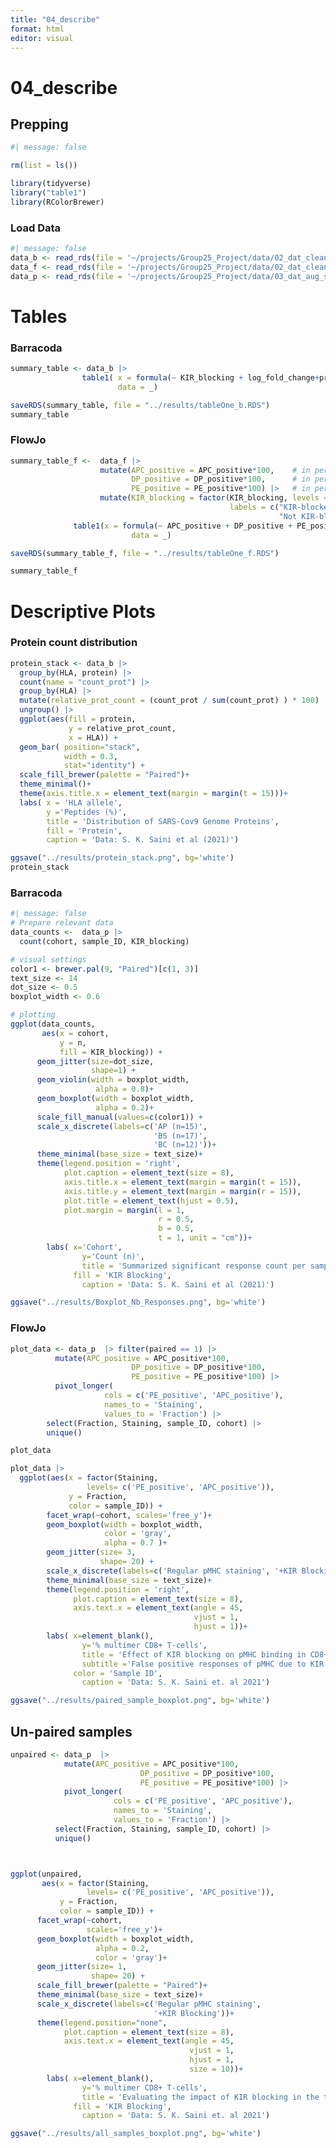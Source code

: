 ```yaml
---
title: "04_describe"
format: html
editor: visual
---
```


# 04_describe

## Prepping

```r
#| message: false

rm(list = ls())

library(tidyverse)
library("table1")
library(RColorBrewer)
```

### Load Data

```r
#| message: false
data_b <- read_rds(file = '~/projects/Group25_Project/data/02_dat_clean_barracoda.RDS')
data_f <- read_rds(file = '~/projects/Group25_Project/data/02_dat_clean_flowjo.RDS')
data_p <- read_rds(file = '~/projects/Group25_Project/data/03_dat_aug_sig_pairing.RDS')
```

# Tables

### Barracoda

```r

summary_table <- data_b |>
                table1( x = formula(~ KIR_blocking + log_fold_change+protein + HLA| cohort),
                        data = _)

saveRDS(summary_table, file = "../results/tableOne_b.RDS")
summary_table

```

### FlowJo

```r

summary_table_f <-  data_f |>
                    mutate(APC_positive = APC_positive*100,    # in percent
                           DP_positive = DP_positive*100,      # in percent
                           PE_positive = PE_positive*100) |>   # in percent
                    mutate(KIR_blocking = factor(KIR_blocking, levels = c(1, 0),
                                                 labels = c("KIR-blocked",
                                                            "Not KIR-blocked"))) |>
              table1(x = formula(~ APC_positive + DP_positive + PE_positive | KIR_blocking),
                           data = _)

saveRDS(summary_table_f, file = "../results/tableOne_f.RDS")

summary_table_f
```

# Descriptive Plots

### Protein count distribution

```r

protein_stack <- data_b |>
  group_by(HLA, protein) |>
  count(name = "count_prot") |>
  group_by(HLA) |>
  mutate(relative_prot_count = (count_prot / sum(count_prot) ) * 100) |>
  ungroup() |>
  ggplot(aes(fill = protein, 
             y = relative_prot_count, 
             x = HLA)) + 
  geom_bar( position="stack",
            width = 0.3,
            stat="identity") + 
  scale_fill_brewer(palette = "Paired")+
  theme_minimal()+
  theme(axis.title.x = element_text(margin = margin(t = 15)))+
  labs( x = 'HLA allele',
      	y ='Peptides (%)',
        title = 'Distribution of SARS-Cov9 Genome Proteins',
      	fill = 'Protein',
      	caption = 'Data: S. K. Saini et al (2021)')

ggsave("../results/protein_stack.png", bg='white')
protein_stack
```

### Barracoda

```r
#| message: false
# Prepare relevant data
data_counts <-  data_p |> 
  count(cohort, sample_ID, KIR_blocking)

# visual settings
color1 <- brewer.pal(9, "Paired")[c(1, 3)]
text_size <- 14
dot_size <- 0.5
boxplot_width <- 0.6

# plotting
ggplot(data_counts, 
       aes(x = cohort, 
           y = n, 
           fill = KIR_blocking)) + 
      geom_jitter(size=dot_size, 
                  shape=1) +
      geom_violin(width = boxplot_width,
                   alpha = 0.8)+
      geom_boxplot(width = boxplot_width,
                   alpha = 0.2)+
      scale_fill_manual(values=c(color1)) +
      scale_x_discrete(labels=c('AP (n=15)', 
                                'BS (n=17)', 
                                'BC (n=12)'))+
      theme_minimal(base_size = text_size)+
      theme(legend.position = 'right',
            plot.caption = element_text(size = 8),
            axis.title.x = element_text(margin = margin(t = 15)),
            axis.title.y = element_text(margin = margin(r = 15)),
            plot.title = element_text(hjust = 0.5),
            plot.margin = margin(l = 1, 
                                 r = 0.5, 
                                 b = 0.5, 
                                 t = 1, unit = "cm"))+
    	labs( x='Cohort',
        		y='Count (n)',
        		title = 'Summarized significant response count per sample',
        	  fill = 'KIR Blocking',
        		caption = 'Data: S. K. Saini et al (2021)')

ggsave("../results/Boxplot_Nb_Responses.png", bg='white')
```

### FlowJo

```r
plot_data <- data_p  |> filter(paired == 1) |>
          mutate(APC_positive = APC_positive*100,     
                           DP_positive = DP_positive*100,   
                           PE_positive = PE_positive*100) |>
          pivot_longer(
                     cols = c('PE_positive', 'APC_positive'),
                     names_to = 'Staining', 
                     values_to = 'Fraction') |>
        select(Fraction, Staining, sample_ID, cohort) |>
        unique()

plot_data
```

```r

plot_data |>  
  ggplot(aes(x = factor(Staining, 
                 levels= c('PE_positive', 'APC_positive')), 
             y = Fraction, 
             color = sample_ID)) +
        facet_wrap(~cohort, scales='free_y')+
        geom_boxplot(width = boxplot_width,
                     color = 'gray',
                     alpha = 0.7 )+
        geom_jitter(size= 3, 
                    shape= 20) +
        scale_x_discrete(labels=c('Regular pMHC staining', '+KIR Blocking'))+
        theme_minimal(base_size = text_size)+
        theme(legend.position = 'right',
              plot.caption = element_text(size = 8),
              axis.text.x = element_text(angle = 45, 
                                         vjust = 1, 
                                         hjust = 1))+
      	labs( x=element_blank(),
          		y='% multimer CD8+ T-cells',
          		title = 'Effect of KIR blocking on pMHC binding in CD8+ T-cells',
          		subtitle ='False positive responses of pMHC due to KIR binding',
          	  color = 'Sample ID',
          		caption = 'Data: S. K. Saini et. al 2021')

ggsave("../results/paired_sample_boxplot.png", bg='white')
```

## Un-paired samples

```r
unpaired <- data_p  |>
            mutate(APC_positive = APC_positive*100,     
                             DP_positive = DP_positive*100,   
                             PE_positive = PE_positive*100) |>
            pivot_longer(
                       cols = c('PE_positive', 'APC_positive'),
                       names_to = 'Staining', 
                       values_to = 'Fraction') |>
          select(Fraction, Staining, sample_ID, cohort) |>
          unique()



ggplot(unpaired, 
       aes(x = factor(Staining, 
                 levels= c('PE_positive', 'APC_positive')), 
           y = Fraction,
           color = sample_ID)) +
      facet_wrap(~cohort,
                 scales='free_y')+
      geom_boxplot(width = boxplot_width,
                   alpha = 0.2,
                   color = 'gray')+
      geom_jitter(size= 1, 
                  shape= 20) +
      scale_fill_brewer(palette = "Paired")+
      theme_minimal(base_size = text_size)+
      scale_x_discrete(labels=c('Regular pMHC staining',
                                '+KIR Blocking'))+
      theme(legend.position="none",
            plot.caption = element_text(size = 8),
            axis.text.x = element_text(angle = 45, 
                                        vjust = 1, 
                                        hjust = 1,
                                        size = 10))+
    	labs( x=element_blank(),
        		y='% multimer CD8+ T-cells',
        		title = 'Evaluating the impact of KIR blocking in the total cohorts ',
        	  fill = 'KIR Blocking',
        		caption = 'Data: S. K. Saini et. al 2021')

ggsave("../results/all_samples_boxplot.png", bg='white')
```
